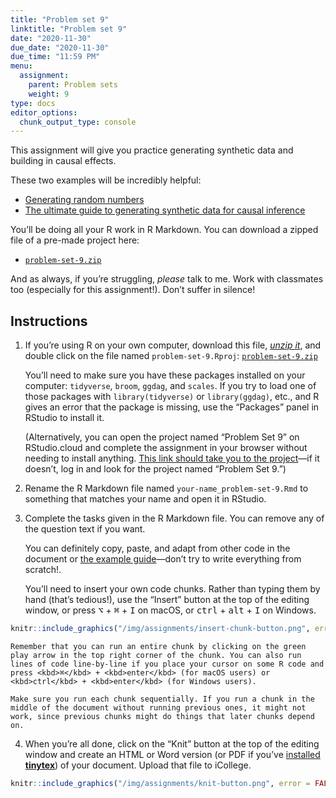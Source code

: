 ```yaml
---
title: "Problem set 9"
linktitle: "Problem set 9"
date: "2020-11-30"
due_date: "2020-11-30"
due_time: "11:59 PM"
menu:
  assignment:
    parent: Problem sets
    weight: 9
type: docs
editor_options: 
  chunk_output_type: console
---
```


This assignment will give you practice generating synthetic data and building in causal effects.

These two examples will be incredibly helpful:

- [Generating random numbers](/example/random-numbers/>)
- [The ultimate guide to generating synthetic data for causal inference](/example/synthetic-data/)


You'll be doing all your R work in R Markdown. You can download a zipped file of a pre-made project here:

- [<i class="fas fa-file-archive"></i> `problem-set-9.zip`](/projects/problem-set-9.zip)

And as always, if you're struggling, *please* talk to me. Work with classmates too (especially for this assignment!). Don't suffer in silence!


## Instructions

1. If you're using R on your own computer, download this file, [*unzip it*](https://evalf20.classes.andrewheiss.com/resource/unzipping/), and double click on the file named `problem-set-9.Rproj`: [<i class="fas fa-file-archive"></i> `problem-set-9.zip`](/projects/problem-set-9.zip)

    You'll need to make sure you have these packages installed on your computer: `tidyverse`, `broom`, `ggdag`, and `scales`. If you try to load one of those packages with `library(tidyverse)` or `library(ggdag)`, etc., and R gives an error that the package is missing, use the "Packages" panel in RStudio to install it.

    (Alternatively, you can open the project named "Problem Set 9" on RStudio.cloud and complete the assignment in your browser without needing to install anything. [This link should take you to the project](https://rstudio.cloud/spaces/82624/project/1878006)—if it doesn't, log in and look for the project named "Problem Set 9.")

2. Rename the R Markdown file named `your-name_problem-set-9.Rmd` to something that matches your name and open it in RStudio.

3. Complete the tasks given in the R Markdown file. You can remove any of the question text if you want.

    You can definitely copy, paste, and adapt from other code in the document or [the example guide](/example/synthetic-data/)—don't try to write everything from scratch!.

    You'll need to insert your own code chunks. Rather than typing them by hand (that's tedious!), use the "Insert" button at the top of the editing window, or press  <kbd>⌥</kbd> + <kbd>⌘</kbd> + <kbd>I</kbd> on macOS, or <kbd>ctrl</kbd> + <kbd>alt</kbd> + <kbd>I</kbd> on Windows.

```r
knitr::include_graphics("/img/assignments/insert-chunk-button.png", error = FALSE)
```

    Remember that you can run an entire chunk by clicking on the green play arrow in the top right corner of the chunk. You can also run lines of code line-by-line if you place your cursor on some R code and press <kbd>⌘</kbd> + <kbd>enter</kbd> (for macOS users) or <kbd>ctrl</kbd> + <kbd>enter</kbd> (for Windows users).

    Make sure you run each chunk sequentially. If you run a chunk in the middle of the document without running previous ones, it might not work, since previous chunks might do things that later chunks depend on.

4. When you're all done, click on the "Knit" button at the top of the editing window and create an HTML or Word version (or PDF if you've [installed **tinytex**](/resource/install/#install-tinytex)) of your document. Upload that file to iCollege.

```r
knitr::include_graphics("/img/assignments/knit-button.png", error = FALSE)
```
